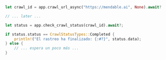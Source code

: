 ```rust Rust
let crawl_id = app.crawl_url_async("https://mendable.ai", None).await?.id;

// ... later ...

let status = app.check_crawl_status(crawl_id).await?;

if status.status == CrawlStatusTypes::Completed {
    println!("El rastreo ha finalizado: {:#?}", status.data);
} else {
    // ... espera un poco más ...
}
```
